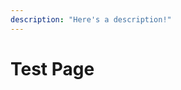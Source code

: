 ```yaml
---
description: "Here's a description!"
---
```


# Test Page


<TwistyPlayer
  alg="R U R' U R U2 R'"
  experimentalSetupAnchor="end"
  background="none"
  controlPanel="none"
/>


<YouTubeEmbed embedId="Q9f-uHyHeQs" />
